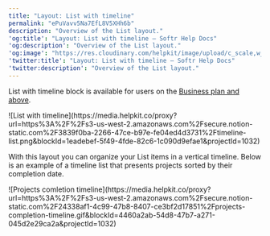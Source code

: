 ```yaml
---
title: "Layout: List with timeline"
permalink: "ePuVavv5Na7EfL8V5XHh6b"
description: "Overview of the List layout."
'og:title': "Layout: List with timeline – Softr Help Docs"
'og:description': "Overview of the List layout."
'og:image': "https://res.cloudinary.com/helpkit/image/upload/c_scale,w_700,q_auto/v1674219840/softrdocs_meta_OG_Image_Url_258f31c013.png"
'twitter:title': "Layout: List with timeline – Softr Help Docs"
'twitter:description': "Overview of the List layout."
---
```

<Note>List with timeline block is available for users on the [Business plan and above](https://www.softr.io/pricing).</Note>
<Frame caption="List with timeline">![List with timeline](https://media.helpkit.co/proxy?url=https%3A%2F%2Fs3-us-west-2.amazonaws.com%2Fsecure.notion-static.com%2F3839f0ba-2266-47ce-b97e-fe04ed4d3731%2Ftimeline-list.png&blockId=1eadebef-5f49-4fde-82c6-1c090d9efae1&projectId=1032)</Frame>

With this layout you can organize your List items in a vertical timeline. Below is an example of a timeline list that presents projects sorted by their completion date.
<Frame caption="Projects comletion timeline">![Projects comletion timeline](https://media.helpkit.co/proxy?url=https%3A%2F%2Fs3-us-west-2.amazonaws.com%2Fsecure.notion-static.com%2F24338af1-4c99-47b8-8407-ce3bf2d17851%2Fprojects-completion-timeline.gif&blockId=4460a2ab-54d8-47b7-a271-045d2e29ca2a&projectId=1032)</Frame>